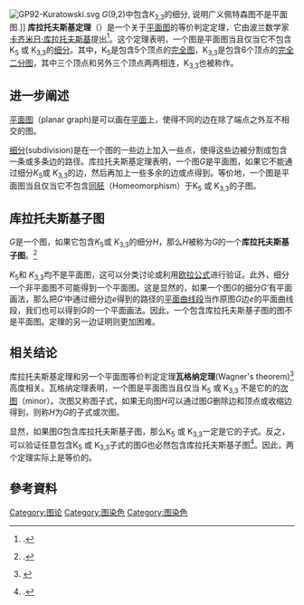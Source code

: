 {{translating|[[:en:Kuratowski's_theorem|:en:Kuratowski's theorem]]||tpercent=98|time=2020-12-22}}
[[File:GP92-Kuratowski.svg|thumb]] ''G''(9,2)中包含''K''<sub>3,3</sub>的细分, 说明广义佩特森图不是平面图.]]
'''库拉托夫斯基定理'''（{{lang-en|'''Kuratowski's theorem'''}}）是一个关于[[平面图_(图论)|平面图]]的等价判定定理，它由波兰数学家[[卡齐米日·库拉托夫斯基|卡齐米日·库拉托夫斯基]]提出<ref>{{citation|first=Kazimierz|last=Kuratowski|authorlink=Kazimierz Kuratowski|year=1930|url=http://matwbn.icm.edu.pl/ksiazki/fm/fm15/fm15126.pdf|title=Sur le problème des courbes gauches en topologie|journal=Fund. Math.|volume=15|pages=271–283|language=fr|accessdate=2020-12-22|archive-date=2018-07-23|archive-url=https://web.archive.org/web/20180723184013/http://matwbn.icm.edu.pl/ksiazki/fm/fm15/fm15126.pdf|dead-url=no}}.</ref>。这个定理表明，一个图是平面图当且仅当它不包含K<sub>5</sub> 或 K<sub>3,3</sub>的[[细分_(图论)|细分]]。其中，K<sub>5</sub>是包含5个顶点的[[完全图|完全图]]，K<sub>3,3</sub>是包含6个顶点的[[完全二分图|完全二分图]]，其中三个顶点和另外三个顶点两两相连，K<sub>3,3</sub>也被称作{{Translink|en|utility graph|utility graph}}。

== 进一步阐述 ==
[[平面图_(图论)|平面图]]（planar graph)是可以画在[[平面_(数学)|平面]]上，使得不同的边在除了端点之外互不相交的图。

[[细分_(图论)|细分]](subdivision)是在一个图的一些边上加入一些点，使得这些边被分割成包含一条或多条边的路径。库拉托夫斯基定理表明，一个图''G''是平面图，如果它不能通过细分''K''<sub>5</sub>或 ''K''<sub>3,3</sub>的边，然后再加上一些多余的边或点得到。等价地，一个图是平面图当且仅当它不包含[[同胚_(图论)|同胚]]（Homeomorphism）于K<sub>5</sub> 或 K<sub>3,3</sub>的子图。

==库拉托夫斯基子图==
''G''是一个图，如果它包含''K''<sub>5</sub>或 ''K''<sub>3,3</sub>的细分''H''，那么''H''被称为''G''的一个'''库拉托夫斯基子图'''。<ref>{{citation
 | last = Tutte | first = W. T. | authorlink = W. T. Tutte
 | journal = Proceedings of the London Mathematical Society
 | mr = 0158387
 | pages = 743–767
 | series = Third Series
 | title = How to draw a graph
 | volume = 13
 | year = 1963
 | doi=10.1112/plms/s3-13.1.743}}.</ref>

''K''<sub>5</sub>和 ''K''<sub>3,3</sub>均不是平面图，这可以分类讨论或利用[[平面图_(图论)|欧拉公式]]进行验证。此外，细分一个非平面图不可能得到一个平面图。这是显然的，如果一个图''G''的细分''G′''有平面画法，那么把''G′''中通过细分边''e''得到的路径的[[平面曲线|平面曲线段]]当作原图''G''边''e''的平面曲线段，我们也可以得到''G''的一个平面画法。因此，一个包含库拉托夫斯基子图的图不是平面图。定理的另一边证明则更加困难。

== 相关结论 ==
库拉托夫斯基定理和另一个平面图等价判定定理'''瓦格纳定理'''(Wagner's theorem)<ref>{{Citation|first=K.|last=Wagner|author-link=Klaus Wagner|year=1937|title=Über eine Eigenschaft der ebenen Komplexe|journal=Math. Ann.|volume=114|pages=570–590|doi=10.1007/BF01594196}}</ref>高度相关。瓦格纳定理表明，一个图是平面图当且仅当 K<sub>5</sub> 或 K<sub>3,3</sub> 不是它的的[[图子式|次图]]（minor）。次图又称图子式，如果无向图''H''可以通过图''G''删除边和顶点或收缩边得到，则称''H''为''G''的子式或次图。

显然，如果图''G''包含库拉托夫斯基子图，那么K<sub>5</sub> 或 K<sub>3,3</sub>一定是它的子式。反之，可以验证任意包含K<sub>5</sub> 或 K<sub>3,3</sub>子式的图''G''也必然包含库拉托夫斯基子图<ref>{{citation|title=Graph Theory|volume=244|series=Graduate Texts in Mathematics|first1=J. A.|last1=Bondy|author1-link=John Adrian Bondy|first2=U.S.R.|last2=Murty|author2-link=U. S. R. Murty|publisher=Springer|year=2008|isbn=9781846289699|page=269|url=https://books.google.com/books?id=HuDFMwZOwcsC&pg=PA269}}.</ref>。因此，两个定理实际上是等价的。

== 參考資料 ==
{{Reflist|2}}

{{圖論}}
[[Category:图论|Category:图论]]
[[Category:图染色|Category:图染色]]
[[Category:图染色|Category:图染色]]